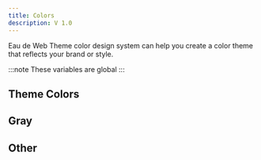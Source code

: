 ```yaml
---
title: Colors
description: V 1.0
---
```


Eau de Web Theme color design system can help you create a color theme that reflects your brand or style.

:::note
These variables are global
:::



## Theme Colors

<Grid maxWidth="132px">
  <ColorItem cssVar="--c-primary" color="#109d12" />
  <ColorItem cssVar="--c-secondary" color="#dee2e6" />
  <ColorItem cssVar="--c-success" color="#198754" />
  <ColorItem cssVar="--c-warning" color="#ffc107" />
  <ColorItem cssVar="--c-info" color="#0dcaf0" />
  <ColorItem cssVar="--c-danger" color="#dc3545" />
</Grid>

## Gray

<Grid maxWidth="132px">
  <ColorItem cssVar="--c-gray" color="#6c757d" />
  <ColorItem cssVar="--c-gray-100" color="#f3f3f3" />
  <ColorItem cssVar="--c-gray-200" color="#e9ecef" />
  <ColorItem cssVar="--c-gray-300" color="#dee2e6" />
  <ColorItem cssVar="--c-gray-400" color="#ccc" />
  <ColorItem cssVar="--c-gray-500" color="#adb5bd" />
  <ColorItem cssVar="--c-gray-600" color="#6c757d" />
  <ColorItem cssVar="--c-gray-700" color="#333" />
  <ColorItem cssVar="--c-gray-800" color="#151515" />
  <ColorItem cssVar="--c-gray-900" color="#212529" />
</Grid>

## Other

<Grid maxWidth="132px">
  <ColorItem cssVar="--c-white" color="#ffffff" />
  <ColorItem cssVar="--c-black" color="#000000" />
  <ColorItem cssVar="--c-light" color="#f3f3f3" />
  <ColorItem cssVar="--c-dark" color="#212529" />
</Grid>
